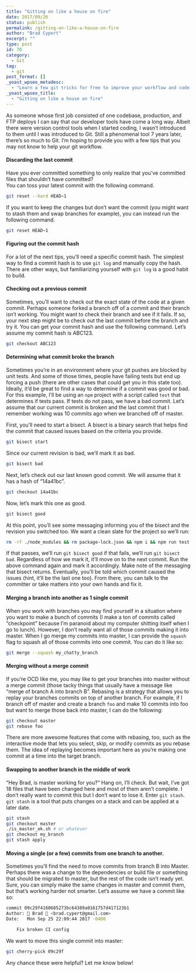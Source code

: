 ```yaml
---
title: "Gitting on like a house on fire"
date: 2017/09/26
status: publish
permalink: /gitting-on-like-a-house-on-fire
author: "Brad Cypert"
excerpt: ""
type: post
id: 70
category:
  - Git
tag:
  - git
post_format: []
_yoast_wpseo_metadesc:
  - "Learn a few git tricks for free to improve your workflow and code like a git master!"
_yoast_wpseo_title:
  - "Gitting on like a house on fire"
---
```


As someone whose first job consisted of one codebase, production, and FTP deploys I can say that our developer tools have come a long way. Albeit there were version control tools when I started coding, I wasn’t introduced to them until I was introduced to Git. Still a phenomenal tool 7 years later, there’s so much to Git. I’m hoping to provide you with a few tips that you may not know to help your git workflow.

#### Discarding the last commit

Have you ever committed something to only realize that you’ve committed files that shouldn’t have committed?  
You can toss your latest commit with the following command.

```bash
git reset --hard HEAD~1

```

If you want to keep the changes but don’t want the commit (you might want to stash them and swap branches for example), you can instead run the following command.

```bash
git reset HEAD~1

```

#### Figuring out the commit hash

For a lot of the next tips, you’ll need a specific commit hash. The simplest way to find a commit hash is to use `git log` and manually copy the hash. There are other ways, but familiarizing yourself with `git log` is a good habit to build.

#### Checking out a previous commit

Sometimes, you’ll want to check out the exact state of the code at a given commit. Perhaps someone forked a branch off of a commit and their branch isn’t working. You might want to check their branch and see if it fails. If so, your next step might be to check out the last commit before the branch and try it. You can get your commit hash and use the following command. Let’s assume my commit hash is ABC123.

```bash
git checkout ABC123

```

#### Determining what commit broke the branch

Sometimes you’re in an environment where your git pushes are blocked by unit tests. And some of those times, people have failing tests but end up forcing a push (there are other cases that could get you in this state too). Ideally, it’d be great to find a way to determine if a commit was good or bad. For this example, I’ll be using an `npm` project with a script called `test` that determines if tests pass. If tests do not pass, we have a bad commit. Let’s assume that our current commit is broken and the last commit that I remember working was 10 commits ago when we branched off of master.

First, you’ll need to start a bisect. A bisect is a binary search that helps find the commit that caused issues based on the criteria you provide.

```bash
git bisect start

```

Since our current revision is bad, we’ll mark it as bad.

```bash
git bisect bad

```

Next, let’s check out our last known good commit. We will assume that it has a hash of “14a41bc”.

```bash
git checkout 14a41bc
```

Now, let’s mark this one as good.

```bash
git bisect good
```

At this point, you’ll see some messaging informing you of the bisect and the revision you switched too. We want a clean slate for the project so we’ll run:

```bash
rm -rf ./node_modules && rm package-lock.json && npm i && npm run test

```

If that passes, we’ll run `git bisect good` if that fails, we’ll run `git bisect bad`. Regardless of how we mark it, it’ll move on to the next commit. Run the above command again and mark it accordingly. Make note of the messaging that bisect returns. Eventually, you’ll be told which commit caused the issues (hint, it’ll be the last one too). From there, you can talk to the committer or take matters into your own hands and fix it.

#### Merging a branch into another as 1 single commit

When you work with branches you may find yourself in a situation where you want to make a bunch of commits (I make a ton of commits called “checkpoint” because I’m paranoid about my computer shitting itself when I go to lunch). However, I don’t really want all of those commits making it into master. When I go merge my commits into master, I can provide the `squash` flag to squash all of those commits into one commit. You can do it like so:

```bash
git merge --squash my_chatty_branch

```

#### Merging without a merge commit

If you’re OCD like me, you may like to get your branches into master without a merge commit (those tacky things that usually have a message like “merge of branch A into branch B”. Rebasing is a strategy that allows you to replay your branches commits on top of another branch. For example, if I branch off of master and create a branch `foo` and make 10 commits into foo but want to merge those back into master, I can do the following:

```bash
git checkout master
git rebase foo
```

There are more awesome features that come with rebasing, too, such as the interactive mode that lets you select, skip, or modify commits as you rebase them. The idea of replaying becomes important here as you’re making one commit at a time into the target branch.

#### Swapping to another branch in the middle of work

“Hey Brad, is master working for you?” Hang on, I’ll check. But wait, I’ve got 18 files that have been changed here and most of them aren’t complete. I don’t really want to commit this but I don’t want to lose it. Enter `git stash`. `git stash` is a tool that puts changes on a stack and can be applied at a later date.

```bash
git stash
git checkout master
./is_master_ok.sh # or whatever
git checkout my_branch
git stash apply
```

#### Moving a single (or a few) commits from one branch to another.

Sometimes you’ll find the need to move commits from branch B into Master. Perhaps there was a change to the dependencies or build file or something that should be migrated to master, but the rest of the code isn’t ready yet. Sure, you can simply make the same changes in master and commit them, but that’s working harder not smarter. Let’s assume we have a commit like so:

```bash
commit 09c29f4160685273bc64389a0161757d417123b1
Author: 👾 Brad 👾 <brad.cypert@gmail.com>
Date:   Mon Sep 25 22:09:44 2017 -0400

    Fix broken CI config
```

We want to move this single commit into master:

```bash
git cherry-pick 09c29f
```

Any chance these were helpful? Let me know below!
